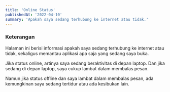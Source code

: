 ```yaml
---
title: 'Online Status'
publishedAt: '2022-04-10'
summary: 'Apakah saya sedang terhubung ke internet atau tidak.'
---
```


### Keterangan

Halaman ini berisi informasi apakah saya sedang terhubung ke internet atau tidak, sekaligus memantau aplikasi apa saja yang sedang saya buka.

Jika status online, artinya saya sedang beraktivitas di depan laptop. Dan jika sedang di depan laptop, saya cukup lambat dalam membalas pesan.

Namun jika status offline dan saya lambat dalam membalas pesan, ada kemungkinan saya sedang tertidur atau ada kesibukan lain.
